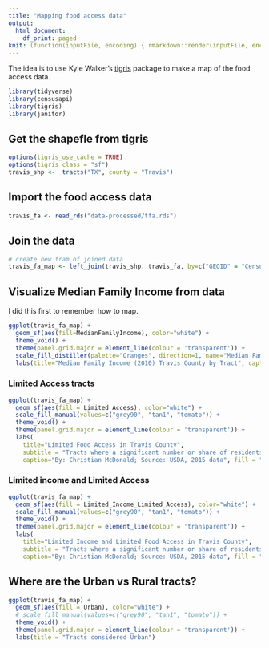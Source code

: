 ```yaml
---
title: "Mapping food access data"
output:
  html_document:
    df_print: paged
knit: (function(inputFile, encoding) { rmarkdown::render(inputFile, encoding = encoding, output_dir = "docs") })
---
```


The idea is to use Kyle Walker's [tigris](https://github.com/walkerke/tigris) package to make a map of the food access data.

```r
library(tidyverse)
library(censusapi)
library(tigris)
library(janitor)
```

## Get the shapefle from tigris

```r
options(tigris_use_cache = TRUE)
options(tigris_class = "sf")
travis_shp <-  tracts("TX", county = "Travis")
```

## Import the food access data

```r
travis_fa <- read_rds("data-processed/tfa.rds")
```

## Join the data

```r
# create new fram of joined data
travis_fa_map <- left_join(travis_shp, travis_fa, by=c("GEOID" = "CensusTract"))
```

## Visualize Median Family Income from data

I did this first to remember how to map.

```r
ggplot(travis_fa_map) + 
  geom_sf(aes(fill=MedianFamilyIncome), color="white") +
  theme_void() +
  theme(panel.grid.major = element_line(colour = 'transparent')) +
  scale_fill_distiller(palette="Oranges", direction=1, name="Median Family Income") +
  labs(title="Median Family Income (2010) Travis County by Tract", caption="Source: USDA")
```

### Limited Access tracts


```r
ggplot(travis_fa_map) + 
  geom_sf(aes(fill = Limited_Access), color="white") +
  scale_fill_manual(values=c("grey90", "tan1", "tomato")) +
  theme_void() +
  theme(panel.grid.major = element_line(colour = 'transparent')) +
  labs(
    title="Limited Food Access in Travis County",
    subtitle = "Tracts where a significant number or share of residents lack access to a supermarket\nwithin a certain distance.",
    caption="By: Christian McDonald; Source: USDA, 2015 data", fill = "Food access")

```

### Limited income and Limited Access

```r
ggplot(travis_fa_map) + 
  geom_sf(aes(fill = Limited_Income_Limited_Access), color="white") +
  scale_fill_manual(values=c("grey90", "tan1", "tomato")) +
  theme_void() +
  theme(panel.grid.major = element_line(colour = 'transparent')) +
  labs(
    title="Limited Income and Limited Food Access in Travis County",
    subtitle = "Tracts where a significant number or share of residents are low income and lack access\nto a supermarket within a certain distance.",
    caption="By: Christian McDonald; Source: USDA, 2015 data", fill = "Access to supermarket")

```

## Where are the Urban vs Rural tracts?

```r
ggplot(travis_fa_map) + 
  geom_sf(aes(fill = Urban), color="white") +
  # scale_fill_manual(values=c("grey90", "tan1", "tomato")) +
  theme_void() +
  theme(panel.grid.major = element_line(colour = 'transparent')) +
  labs(title = "Tracts considered Urban")

```


